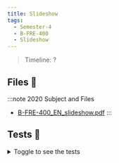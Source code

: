 ```yaml
---
title: Slideshow
tags:
  - Semester-4
  - B-FRE-400
  - Slideshow
---
```

> Timeline: ?


## Files 📂

:::note 2020 Subject and Files
- [B-FRE-400_EN_slideshow.pdf](https://github.com/Studio-17/Epitech-Subjects/raw/main/Semester-4/B-FRE-400/Slideshow/B-FRE-400_EN_slideshow.pdf)
:::

## Tests 🤖
<details>
  <summary>Toggle to see the tests</summary>
  <div>
Yo
  </div>
</details>

